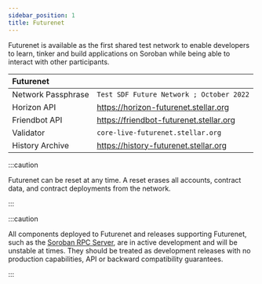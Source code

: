```yaml
---
sidebar_position: 1
title: Futurenet
---
```


Futurenet is available as the first shared test network to enable developers to
learn, tinker and build applications on Soroban while being able to interact
with other participants.

| Futurenet          |                                          |
| :----------------- | ---------------------------------------- |
| Network Passphrase | `Test SDF Future Network ; October 2022` |
| Horizon API        | https://horizon-futurenet.stellar.org    |
| Friendbot API      | https://friendbot-futurenet.stellar.org  |
| Validator          | `core-live-futurenet.stellar.org`        |
| History Archive    | https://history-futurenet.stellar.org    |

:::caution

Futurenet can be reset at any time. A reset erases all accounts, contract data,
and contract deployments from the network.

:::

:::caution

All components deployed to Futurenet and releases supporting Futurenet, such as
the [Soroban RPC Server], are in active development and will be unstable at
times. They should be treated as development releases with no production
capabilities, API or backward compatibility guarantees.

:::

[Soroban RPC Server]: https://github.com/stellar/quickstart#soroban-rpc-server
